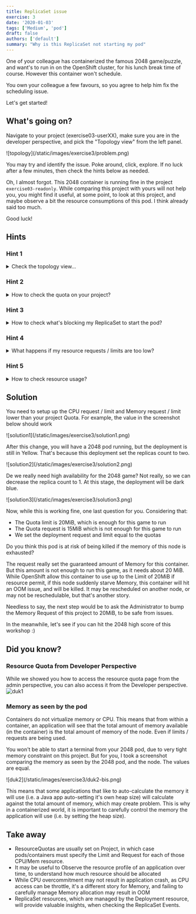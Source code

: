 ```yaml
---
title: ReplicaSet issue
exercise: 3
date: '2020-01-03'
tags: ['Medium', 'pod']
draft: false
authors: ['default']
summary: "Why is this ReplicaSet not starting my pod"
---
```

One of your colleague has containerized the famous 2048 game/puzzle, and want's to run in on the
OpenShift cluster, for his lunch break time of course. However this container won't schedule.

You own your colleague a few favours, so you agree to help him fix the scheduling issue. 

Let's get started!

<TOCInline toc={props.toc} asDisclosure />


## What's going on?
Navigate to your project (exercise03-userXX), make sure you are in the developer perspective, and pick the "Topology view" from the left panel.


<Zoom>
![topology](/static/images/exercise3/problem.png)
</Zoom>

You may try and identify the issue. Poke around, click, explore.
If no luck after a few minutes, then check the hints below as needed.

Oh, I almost forgot. This 2048 container is running fine in the project `exercise03-readonly`.
While comparing this project with yours will not help you, you might find it useful, at some point, to look at this project, and maybe observe a bit
the resource consumptions of this pod. I think already said too much.

Good luck!

## Hints
### Hint 1
<details>
  <summary>Check the topology view... </summary>

Have a look at the deployment information
<Zoom>
![hint1](/static/images/exercise3/hint1.png)
</Zoom>
From the notification in yellow, it looks like:
- there is some quota setup on this project
- OCP ask you to setup the CPU requests and limits for this deployment.

Note that this message is a notification. It will not disappear until you click on the cross. It will remain even if it's not relevant.
The real source of the message is visible in the Event section of the ReplicaSets. You will want to check regularly there as you try and fix things. 

Not sure what limits and requests are? Probably worth reading the first two paragraph of this documentation:
https://kubernetes.io/docs/concepts/configuration/manage-resources-containers/


Since some quota have been applied to your namespace, OpenShift is requesting that you specify limits and/or requests for the associated resource.
In this case, no CPU limits / requests were made for the 2048 deployment, and you will have to add some. While the yellow notification gives you
a direct link, remember that you can access the resources limit from the `Action` drop down menu, see below.
<Zoom>
![hint1-2](/static/images/exercise3/hint1-2.png)
</Zoom>
Alternatively, you could edit the Yaml file of your deployment, but the `Action -> resources limit` form is much simpler.
You can try and set those limits directly, however, it would be a good idea to get the exact quota in place for this project. You won't be able to edit it (you don't have the right permission), but you should be able to see it. Have a go!


</details>

### Hint 2
<details>
  <summary>How to check the quota on your project?</summary>

You probably get the idea that some resource quota have been applied to this project. You can easily view what you can work with for your 2048 app!
Pick tha admin perspective, head over the Administration/Resource quotas, click on your quota, and scroll down.
<Zoom>
![hint2](/static/images/exercise3/hint2.png)
</Zoom>

<Zoom>
![hint2-2](/static/images/exercise3/hint2-2.png)
</Zoom>

</details>


### Hint 3
<details>
  <summary>How to check what's blocking my ReplicaSet to start the pod?</summary>

You probably already tried to adjust the requests / limits for your 2048 deployment. It may or may not work. If it does not work, one place
to check for useful messages is in the Events section of your ReplicaSets, for example:
<Zoom>
![hint3](/static/images/exercise3/hint3.png)
</Zoom>

<Zoom>
![hint3](/static/images/exercise3/hint3-2.png)
</Zoom>

</details>

### Hint 4
<details>
  <summary>What happens if my resource requests / limits are too low?</summary>

If there is not enough CPU resource for your app, it might run slowly. On the other hand, if there is not enough memory for your application,
you POD might hit some Out of Memory issue. You may encounter that. If so, head over the Events tab of your pod:

<Zoom>
![hint4](/static/images/exercise3/hint4.png)
</Zoom>

</details>

### Hint 5
<details>
  <summary>How to check resource usage?</summary>

Depending of the type of application deployed, you may or may not know the minimum amount of resources (in particular, memory) required
to run. Sometime, you will need to "observe" the resource consumptions. You can head over the exercise03-readonly project that is running
the 2048 app, and check it's resource usage. This should give you an idea for your own limits/requests memory.

<Zoom>
![hint5](/static/images/exercise3/hint5.png)
</Zoom>

</details>


## Solution

You need to setup up the CPU request / limit and Memory request / limit lower than your project Quota. For example,
the value in the screenshot below should work

<Zoom>
![solution1](/static/images/exercise3/solution1.png)
</Zoom>

After this change, you will have a 2048 pod running, but the deployment is still in Yellow. That's because this
deployment set the replicas count to two.

<Zoom>
![solution2](/static/images/exercise3/solution2.png)
</Zoom>

De we really need high availability for the 2048 game? Not really, so we can decrease the replica count to 1.
At this stage, the deployment will be dark blue.

<Zoom>
![solution3](/static/images/exercise3/solution3.png)
</Zoom>

Now, while this is working fine, one last question for you. Considering that:
- The Quota limit is 20MiB, which is enough for this game to run
- The Quota request is 15MiB which is not enough for this game to run
- We set the deployment request and limit equal to the quotas

Do you think this pod is at risk of being killed if the memory of this node is exhausted?

The request really set the guaranteed amount of Memory for this container. But this amount is not enough to run this game,
as it needs about 20 MiB. While OpenShift allow this container to use up to the Limit of 20MiB if resource permit, if this
node suddenly starve Memory, this container will hit an OOM issue, and will be killed. It may be rescheduled on another node,
or may not be reschedulable, but that's another story.

Needless to say, the next step would be to ask the Administrator to bump the Memory Request of this project to 20MiB, to be safe from issues.

In the meanwhile, let's see if you can hit the 2048 high score of this workshop :)

## Did you know?

### Resource Quota from Developer Perspective

While we showed you how to access the resource quota page from the admin perspective, you can also access it from the Developer perspective. 
<Zoom>
![duk1](/static/images/exercise3/duk1.png)
</Zoom>

### Memory as seen by the pod

Containers do not virtualize memory or CPU. This means that from within a container, an application will see that the total amount
of memory available (in the container) is the total amount of memory of the node. Even if limits / requests are being used.

You won't be able to start a terminal from your 2048 pod, due to very tight memory constraint on this project.
But for you, I took a screenshot comparing the memory as seen by the 2048 pod, and the node. The values are equal.

<Zoom>
![duk2](/static/images/exercise3/duk2-bis.png)
</Zoom>

This means that some applications that like to auto-calculate the memory it will use (i.e. a Java app auto-setting it's own heap size)
will calculate against the total amount of memory, which may create problem. This is why in a containerized world, it is important
to carefully control the memory the application will use (i.e. by setting the heap size).


## Take away
- ResourceQuotas are usually set on Project, in which case pods/containers must specify the Limit and Request for each of those CPU/Mem resource.
- It may be useful to Observe the resource profile of an application over time, to understand how much resource should be allocated
- While CPU overcommitment may not result in application crash, as CPU access can be throttle, it's a different story for Memory,
and failing to carefully manage Memory allocation may result in OOM
- ReplicaSet resources, which are managed by the Deployment resource, will provide valuable insights, when checking the ReplicaSet Events.

